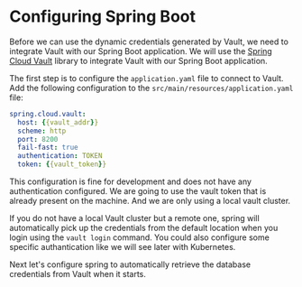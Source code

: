 # Configuring Spring Boot

Before we can use the dynamic credentials generated by Vault, we need to integrate Vault with our Spring Boot application. We will use the [Spring Cloud Vault](https://cloud.spring.io/spring-cloud-vault/reference/html/) library to integrate Vault with our Spring Boot application.

The first step is to configure the `application.yaml` file to connect to Vault. Add the following configuration to the `src/main/resources/application.yaml` file:

```yaml
spring.cloud.vault:
  host: {{vault_addr}}
  scheme: http
  port: 8200
  fail-fast: true
  authentication: TOKEN
  token: {{vault_token}}
```

This configuration is fine for development and does not have any authentication configured.
We are going to use the vault token that is already present on the machine. And we are only
using a local vault cluster.

If you do not have a local Vault cluster but a remote one, spring will automatically pick
up the credentials from the default location when you login using the `vault login` command.
You could also configure some specific authantication like we will see later with Kubernetes.

Next let's configure spring to automatically retrieve the database credentials from Vault
when it starts.